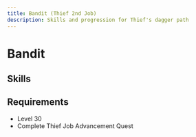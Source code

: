 ```yaml
---
title: Bandit (Thief 2nd Job)
description: Skills and progression for Thief's dagger path
---
```


# Bandit

## Skills
<Table 
  data={skills}
  headers={["Icon", "Skill Name", "Master Level", "Description", "Type"]}
/>

## Requirements
- Level 30
- Complete Thief Job Advancement Quest
